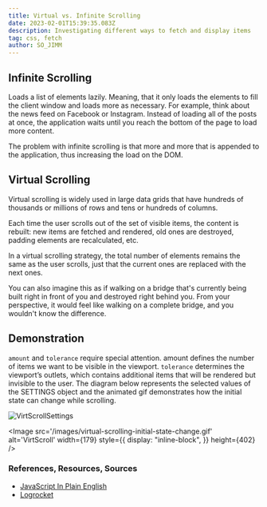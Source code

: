 ```yaml
---
title: Virtual vs. Infinite Scrolling
date: 2023-02-01T15:39:35.083Z
description: Investigating different ways to fetch and display items
tag: css, fetch
author: SO_JIMM
---
```



## Infinite Scrolling

Loads a list of elements lazily. Meaning, that it only loads the elements to fill the client window and loads more as necessary. For example, think about the news feed on Facebook or Instagram. Instead of loading all of the posts at once, the application waits until you reach the bottom of the page to load more content.

The problem with infinite scrolling is that more and more that is appended to the application, thus increasing the load on the DOM.

## Virtual Scrolling

Virtual scrolling is widely used in large data grids that have hundreds of thousands or millions of rows and tens or hundreds of columns.

Each time the user scrolls out of the set of visible items, the content is rebuilt: new items are fetched and rendered, old ones are destroyed, padding elements are recalculated, etc.

In a virtual scrolling strategy, the total number of elements remains the same as the user scrolls, just that the current ones are replaced with the next ones.

You can also imagine this as if walking on a bridge that's currently being built right in front of you and destroyed right behind you. From your perspective, it would feel like walking on a complete bridge, and you wouldn't know the difference.

## Demonstration

`amount` and `tolerance` require special attention. amount defines the number of items we want to be visible in the viewport. `tolerance` determines the viewport’s outlets, which contains additional items that will be rendered but invisible to the user. The diagram below represents the selected values of the SETTINGS object and the animated gif demonstrates how the initial state can change while scrolling.

<div style={{display: "flex", justifyContent: "center", alignItems: "center"}}>
    <Image
  src='/images/virtual-scrolling-settings-object-value.png'
  alt='VirtScrollSettings'
  width={267}
  height={403}
  style={{
    display: "inline-block",
  }}
/>

<Image
  src='/images/virtual-scrolling-initial-state-change.gif'
  alt='VirtScroll'
  width={179}
  style={{
    display: "inline-block",
  }}
  height={402}
/>
</div>

### References, Resources, Sources

- [JavaScript In Plain English](https://javascript.plainenglish.io/infinite-scrolling-vs-virtual-scrolling-in-angular-57f6e60f1285)
- [Logrocket](https://blog.logrocket.com/virtual-scrolling-core-principles-and-basic-implementation-in-react/)
